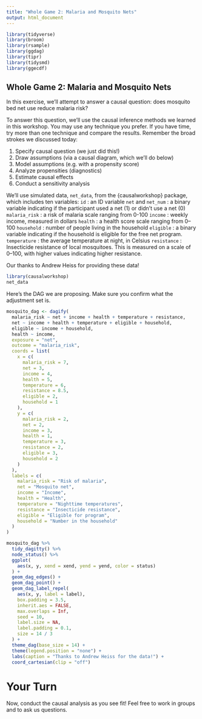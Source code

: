 ```yaml
---
title: "Whole Game 2: Malaria and Mosquito Nets"
output: html_document
---
```


```r
library(tidyverse)
library(broom)
library(rsample)
library(ggdag)
library(tipr)
library(tidysmd)
library(ggecdf)
```

## Whole Game 2: Malaria and Mosquito Nets

In this exercise, we'll attempt to answer a causal question: does mosquito bed net use reduce malaria risk? 

To answer this question, we'll use the causal inference methods we learned in this workshop. You may use any technique you prefer. If you have time, try more than one technique and compare the results. Remember the broad strokes we discussed today: 

1. Specify causal question (we just did this!)
2. Draw assumptions (via a causal diagram, which we'll do below)
3. Model assumptions (e.g. with a propensity score)
4. Analyze propensities (diagnostics)
5. Estimate causal effects 
6. Conduct a sensitivity analysis

We'll use simulated data, `net_data`, from the {causalworkshop} package, which includes ten variables: 
`id`
:    an ID variable
`net` and `net_num`
:    a binary variable indicating if the participant used a net (1) or didn't use a net (0)
`malaria_risk`
:    a risk of malaria scale ranging from 0-100
`income`
:    weekly income, measured in dollars
`health`
:    a health score scale ranging from 0–100
`household`
:    number of people living in the household
`eligible`
:    a binary variable indicating if the household is eligible for the free net program.
`temperature`
:    the average temperature at night, in Celsius
`resistance`
:    Insecticide resistance of local mosquitoes. This is measured on a scale of 0–100, with higher values indicating higher resistance.

Our thanks to Andrew Heiss for providing these data!

```r
library(causalworkshop)
net_data
```

Here's the DAG we are proposing. Make sure you confirm what the adjustment set is. 

```r
mosquito_dag <- dagify(
  malaria_risk ~ net + income + health + temperature + resistance,
  net ~ income + health + temperature + eligible + household,
  eligible ~ income + household,
  health ~ income,
  exposure = "net",
  outcome = "malaria_risk",
  coords = list(
    x = c(
      malaria_risk = 7,
      net = 3,
      income = 4,
      health = 5,
      temperature = 6,
      resistance = 8.5,
      eligible = 2,
      household = 1
    ),
    y = c(
      malaria_risk = 2,
      net = 2,
      income = 3,
      health = 1,
      temperature = 3,
      resistance = 2,
      eligible = 3,
      household = 2
    )
  ),
  labels = c(
    malaria_risk = "Risk of malaria",
    net = "Mosquito net",
    income = "Income",
    health = "Health",
    temperature = "Nighttime temperatures",
    resistance = "Insecticide resistance",
    eligible = "Eligible for program",
    household = "Number in the household"
  )
)

mosquito_dag %>%
  tidy_dagitty() %>%
  node_status() %>%
  ggplot(
    aes(x, y, xend = xend, yend = yend, color = status)
  ) +
  geom_dag_edges() +
  geom_dag_point() +
  geom_dag_label_repel(
    aes(x, y, label = label),
    box.padding = 3.5, 
    inherit.aes = FALSE,
    max.overlaps = Inf, 
    seed = 10,
    label.size = NA, 
    label.padding = 0.1,
    size = 14 / 3
  ) +
  theme_dag(base_size = 14) +
  theme(legend.position = "none") +
  labs(caption = "Thanks to Andrew Heiss for the data!") +
  coord_cartesian(clip = "off")
```

# Your Turn

Now, conduct the causal analysis as you see fit! Feel free to work in groups and to ask us questions.

```r

```


